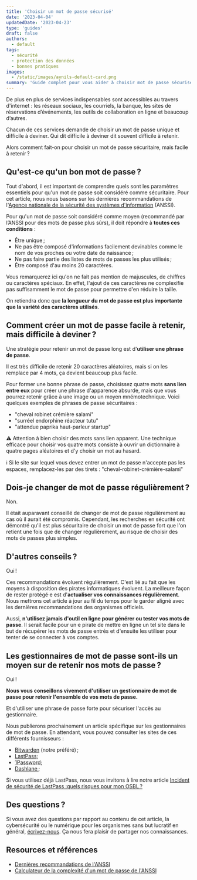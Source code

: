 ```yaml
---
title: 'Choisir un mot de passe sécurisé'
date: '2023-04-04'
updatedDate: '2023-04-23'
type: 'guides'
draft: false
authors:
  - default
tags:
  - sécurité
  - protection des données
  - bonnes pratiques
images:
  - /static/images/aynils-default-card.png
summary: 'Guide complet pour vous aider à choisir mot de passe sécurisé.'
---
```


De plus en plus de services indispensables sont accessibles au travers d'internet : les réseaux sociaux, les courriels, la banque, les sites de réservations d’événements, les outils de collaboration en ligne et beaucoup d’autres.

Chacun de ces services demande de choisir un mot de passe unique et difficile à deviner. Qui dit difficile à deviner dit souvent difficile à retenir.

Alors comment fait-on pour choisir un mot de passe sécuritaire, mais facile à retenir ?

## <TOCInline toc={props.toc} toHeading={3} asDisclosure={true} />

## Qu'est-ce qu'un bon mot de passe ?

Tout d'abord, il est important de comprendre quels sont les paramètres essentiels pour qu'un mot de passe soit considéré comme sécuritaire.
Pour cet article, nous nous basons sur les dernières recommandations de l'[Agence nationale de la sécurité des systèmes d'information](https://www.ssi.gouv.fr/) (ANSSI).

Pour qu'un mot de passe soit considéré comme moyen (recommandé par l’ANSSI pour des mots de passe plus sûrs), il doit répondre à **toutes ces conditions** :

- Être unique ;
- Ne pas être composé d'informations facilement devinables comme le nom de vos proches ou votre date de naissance ;
- Ne pas faire partie des listes de mots de passes les plus utilisés ;
- Être composé d'au moins 20 caractères.

Vous remarquerez ici qu'on ne fait pas mention de majuscules, de chiffres ou caractères spéciaux. En effet, l'ajout de ces caractères ne complexifie pas suffisamment le mot de passe pour permettre d'en réduire la taille.

On retiendra donc que **la longueur du mot de passe est plus importante que la variété des caractères utilisés**.

## Comment créer un mot de passe facile à retenir, mais difficile à deviner ?

Une stratégie pour retenir un mot de passe long est d'**utiliser une phrase de passe**.

Il est très difficile de retenir 20 caractères aléatoires, mais si on les remplace par 4 mots, ça devient beaucoup plus facile.

Pour former une bonne phrase de passe, choisissez quatre mots **sans lien entre eux** pour créer une phrase d'apparence absurde, mais que vous pourrez retenir grâce à une image ou un moyen mnémotechnique.
Voici quelques exemples de phrases de passe sécuritaires :

- "cheval robinet crémière salami"
- "surréel endorphine réacteur tutu"
- "attendue paprika haut-parleur startup"

⚠️ Attention à bien choisir des mots sans lien apparent. Une technique efficace pour choisir vos quatre mots consiste à ouvrir un dictionnaire à quatre pages aléatoires et d'y choisir un mot au hasard.

ℹ️ Si le site sur lequel vous devez entrer un mot de passe n'accepte pas les espaces, remplacez-les par des tirets : "cheval-robinet-crémière-salami"

## Dois-je changer de mot de passe régulièrement ?

Non.

Il était auparavant conseillé de changer de mot de passe régulièrement au cas où il aurait été compromis. Cependant, les recherches en sécurité ont démontré qu'il est plus sécuritaire de choisir un mot de passe fort que l'on retient une fois que de changer régulièrement, au risque de choisir des mots de passes plus simples.

## D'autres conseils ?

Oui !

Ces recommandations évoluent régulièrement. C'est lié au fait que les moyens à disposition des pirates informatiques évoluent.
La meilleure façon de rester protégé·e est d'**actualiser vos connaissances régulièrement**.
Nous mettrons cet article à jour au fil du temps pour le garder aligné avec les dernières recommandations des organismes officiels.

Aussi, **n'utilisez jamais d'outil en ligne pour générer ou tester vos mots de passe**. Il serait facile pour un·e pirate de mettre en ligne un tel site dans le but de récupérer les mots de passe entrés et d'ensuite les utiliser pour tenter de se connecter à vos comptes.

## Les gestionnaires de mot de passe sont-ils un moyen sur de retenir nos mots de passe ?

Oui !

**Nous vous conseillons vivement d'utiliser un gestionnaire de mot de passe pour retenir l'ensemble de vos mots de passe.**

Et d'utiliser une phrase de passe forte pour sécuriser l'accès au gestionnaire.

Nous publierons prochainement un article spécifique sur les gestionnaires de mot de passe. En attendant, vous pouvez consulter les sites de ces différents fournisseurs :

- [Bitwarden](https://bitwarden.com/) (notre préféré) ;
- [LastPass](https://lastpass.com/);
- [1Password](https://1password.com/fr);
- [Dashlane ](https://www.dashlane.com/);

Si vous utilisez déjà LastPass, nous vous invitons à lire notre article [Incident de sécurité de LastPass :quels risques pour mon OSBL ?](https://aynils.ca/fr/information/incident-de-securite-lastpass-quels-risques-que-faire/)

## Des questions ?

Si vous avez des questions par rapport au contenu de cet article, la cybersécurité ou le numérique pour les organismes sans but lucratif en général, [écrivez-nous](https://aynils.ca/fr/contact/). Ça nous fera plaisir de partager nos connaissances.

## Resources et références

- [Dernières recommandations de l'ANSSI](https://www.ssi.gouv.fr/uploads/2021/10/anssi-guide-authentification_multifacteur_et_mots_de_passe.pdf)
- [Calculateur de la complexité d'un mot de passe de l'ANSSI](https://www.ssi.gouv.fr/administration/precautions-elementaires/calculer-la-force-dun-mot-de-passe/)
